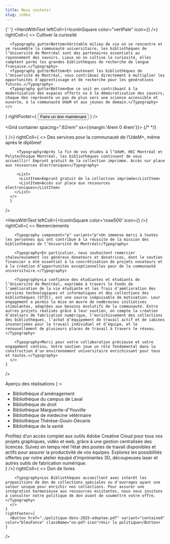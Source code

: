 ```yaml
---
title: Nous soutenir
slug: index
---
```


<SuperHero
  title="Nous soutenir"
  imageName='noussoutenir'
/>

<Section bg="bleu100">

{' '}
<HeroWithText
  leftColl={<IconInSquare color="vertPale" icon={<FlowerTulip color="vertFonce" />} />}
  rightColl={
    <>
      <Typography component="h2" variant="h2">Cultiver la curiosité</Typography>

      <Typography gutterBottom>Véritable milieu de vie où se rencontre et se ressemble la communauté universitaire, les bibliothèques de l’Université de Montréal sont des partenaires essentiels au rayonnement des savoirs. Lieux où on cultive la curiosité, elles comptent parmi les grandes bibliothèques de recherche de langue française.</Typography>
      <Typography gutterBottom>En soutenant les bibliothèques de l’Université de Montréal, vous contribuez directement à multiplier les opportunités d'apprentissage et de recherche pour les générations futures.</Typography>
      <Typography gutterBottom>Que ce soit en contribuant à la modernisation des espaces offerts ou à la démocratisation des savoirs, chaque don représente un pas de plus vers une science accessible et ouverte, à la communauté UdeM et aux jeunes de demain.</Typography>
    </>
  }
  rightFooter={
    <Button href="https://secureca.reseau.umontreal.ca/s/1857/bp18/interior.aspx?sid=1857&gid=2&pgid=418&cid=1063&dids=587.618.1030.619.864&bledit=1&sort=1&appealcode=H24DA_GWA_BIBLIO24" variant="contained" color="bleuFonce">
      Faire un don maintenant
    </Button>
  }
/>

</Section>

<Section bg='vertFonce'>

<Grid container spacing=".62rem" sx={{margin:'4rem 0 4rem'}}>
    <Grid>
      <CardWithImage
        title="Fonds des livres rares de l'UdeM"
        Image={fondlivresrares}
        href="./fonds-livres-rares"
        moreText="Découvrir la campagne"
      />
    </Grid>
{/*
    <Grid>
      <CardWithImage
        title="Revitalisation de la Bibliothèque de la santé"
        Image={campagnebibsante}
        href="https://www.umontreal.ca/"
        moreText="Découvrir la campagne"
      />
    </Grid>
    */}
    
  </Grid>
</Section>

<Section bg='bleu100'>
  <HeroWithText 
    leftColl={<IconInSquare color='bleu600' icon={<GraduationCap color="#fff" />} />}
    rightColl={
      <>
        <Typography component="h2" variant="h2" id="services-diplomes">Des services pour la communauté de l’UdeM+, même après le diplôme!</Typography>
        
         <Typography>Après la fin de vos études à l’UdeM, HEC Montréal et Polytechnique Montréal, les bibliothèques continuent de vous accueillir! Emprunt gratuit de la collection imprimée. Accès sur place aux ressources électroniques</Typography>

         <List>
          <ListItem>Emprunt gratuit de la collection imprimée</ListItem>
          <ListItem>Accès sur place aux ressources électroniques</ListItem>
        </List>
      </>
      }
      

/>

</Section>

<Section bg='rose300'>

  <HeroWithText 
    leftColl={<IconInSquare color='rose500' icon={<Heart color='orange' />} />}
    rightColl={
      <>
        <Typography component="h2" variant="h2">Remerciements</Typography>
      
        <Typography component="p" variant="p">Un immense merci à toutes les personnes qui ont contribué à la réussite de la mission des bibliothèques de l’Université de Montréal</Typography>

        <Typography>En particulier, nous souhaitont remercier chaleureusement les généreux donateurs et donatrices, dont le soutien financier a été essentiel à la concrétisation de projets novateurs et à la création d’opportunités exceptionnelles pour de la communauté universitaire.</Typography>

        <Typography>La confiance des étudiantes et étudiants de l’Université de Montréal, exprimée à travers le Fonds de l'amélioration de la vie étudiante et les frais d'amélioration des services technologiques et informatiques et des collections des bibliothèques (STIC), est une source inépuisable de motivation. Leur engagement a permis la mise en œuvre de nombreuses initiatives stimulantes, adaptées aux besoins évolutifs de la communauté. Entre autres projets réalisés grâce à leur soutien, on compte la création d’ateliers de fabrication numérique, l’enrichissement des collections des bibliothèques, l’achat d’équipement de travail actif et de cabines insonorisées pour le travail individuel et d’équipe, et le renouvellement de plusieurs places de travail à travers le réseau.</Typography>

        <Typography>Merci pour votre collaboration précieuse et votre engagement continu. Votre soutien joue un rôle fondamental dans la construction d'un environnement universitaire enrichissant pour tous et toutes.</Typography>
      </>
    }

/>

</Section>

<Section bg="rose100">
<Carousel1
    title={
      <Typography component="h2" variant="h2"> Aperçu des réalisations</Typography>
    }
  >

<Grid>
      <FlipCardWithImage
        title="Cabines insonorisées disponibles dans plusieurs bibliothèques"
        Image={cabine}
      >
        <ul>
          <li>Bibliothèque d'aménagement</li>
          <li>Bibliothèque du campus de Laval</li>
          <li>Bibliothèque de droit</li>
          <li>Bibliothèque Marguerite-d'Youville</li>
          <li>Bibliothèque de médecine vétérinaire</li>
          <li>Bibliothèque Thérèse-Gouin-Décarie</li>
          <li>Bibliothèque de la santé</li>
        </ul>
      </FlipCardWithImage>
    </Grid>
    <Grid>
      <FlipCardWithImage
        title="Achats de licence Adobe Creative Cloud"
        Image={creativecloud}
      >
        Profitez d’un accès complet aux outils Adobe Creative Cloud pour tous vos projets graphiques, vidéo et web, grâce à une gestion centralisée des licences.
      </FlipCardWithImage>
    </Grid>
    <Grid>
      <FlipCardWithImage
        title="Postes de travail actif"
        Image={travailactif}
      >
        Suivez en temps réel l’état des postes de travail disponibles et actifs pour assurer la productivité de vos équipes.
      </FlipCardWithImage>
    </Grid>
 <Grid>
          <FlipCardWithImage
        title="Atelier de fabrication numérique"
        Image={atelier}
      >
        Explorez les possibilités offertes par notre atelier équipé d’imprimantes 3D, découpeuses laser et autres outils de fabrication numérique.
      </FlipCardWithImage>
    </Grid>
 </Carousel1>

</Section>

<Section bg="bleu100">
  <HeroWithText
    leftColl={<IconInSquare color="vertFonce" icon={<BookOpenText color="white" />} />}
    rightColl={
      <>
        <Typography component="h2" variant="h2">Don de livres</Typography>

        <Typography>Les Bibliothèques accueillent avec intérêt les propositions de don de collections spéciales ou d'ouvrages ayant une valeur unique pour enrichir nos collections. Pour assurer une intégration harmonieuse aux ressources existantes, nous vous invitons à consulter notre politique de don avant de soumettre votre offre.</Typography>
      </>
    }
    rightFooter={
      <Button href="./politique-dons-2025-adoptee.pdf" variant="contained" color="bleuFonce" className="no-pdf-icon">Voir la politique</Button>
    }
  />
</Section>
